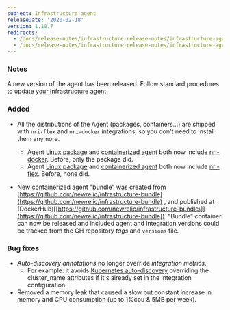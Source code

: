 ```yaml
---
subject: Infrastructure agent
releaseDate: '2020-02-18'
version: 1.10.7
redirects:
  - /docs/release-notes/infrastructure-release-notes/infrastructure-agent-release-notes/new-relic-infrastructure-agent-1100
  - /docs/release-notes/infrastructure-release-notes/infrastructure-agent-release-notes/new-relic-infrastructure-agent-1104
---
```


### Notes

A new version of the agent has been released. Follow standard procedures to [update your Infrastructure agent](/docs/infrastructure/new-relic-infrastructure/installation/update-infrastructure-agent).

### Added

* All the distributions of the Agent (packages, containers...) are shipped with `nri-flex` and `nri-docker` integrations, so you don't need to install them anymore.

  * Agent [Linux package](https://docs.newrelic.com/docs/infrastructure/install-configure-manage-infrastructure) and [containerized agent](https://hub.docker.com/r/newrelic/infrastructure) both now include [nri-docker](https://github.com/newrelic/nri-docker/). Before, only the package did.
  * Agent [Linux package](https://docs.newrelic.com/docs/infrastructure/install-configure-manage-infrastructure) and [containerized agent](https://hub.docker.com/r/newrelic/infrastructure) both now include [nri-flex](https://github.com/newrelic/nri-flex/). Before, none did.
* New containerized agent "bundle" was created from [https://github.com/newrelic/infrastructure-bundle](https://github.com/newrelic/infrastructure-bundle) , and published at (DockerHub)\[[https://github.com/newrelic/infrastructure-bundle\]](https://github.com/newrelic/infrastructure-bundle]). "Bundle" container can now be released and included agent and integration versions could be tracked from the GH repository _tags_ and `versions` file.

### Bug fixes

* _Auto-discovery annotations_ no longer override _integration metrics_.
  * For example: it avoids [Kubernetes auto-discovery](https://docs.newrelic.com/docs/integrations/kubernetes-integration/link-apps-services/monitor-services-running-kubernetes) overriding the cluster_name attributes if it's already set in the integration configuration.
* Removed a memory leak that caused a slow but constant increase in memory and CPU consumption (up to 1%cpu & 5MB per week).
